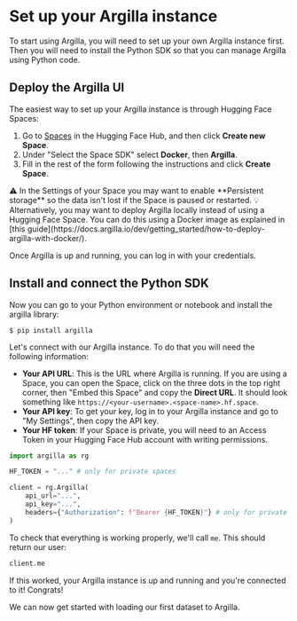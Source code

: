 # Set up your Argilla instance

To start using Argilla, you will need to set up your own Argilla instance first. Then you will need to install the Python SDK so that you can manage Argilla using Python code.

## Deploy the Argilla UI

The easiest way to set up your Argilla instance is through Hugging Face Spaces:

1. Go to [Spaces](https://huggingface.co/spaces) in the Hugging Face Hub, and then click **Create new Space**.
2. Under "Select the Space SDK" select **Docker**, then **Argilla**.
3. Fill in the rest of the form following the instructions and click **Create Space**.

<Tip>
⚠️ In the Settings of your Space you may want to enable **Persistent storage** so the data isn't lost if the Space is paused or restarted.
</Tip>

<Tip>
💡 Alternatively, you may want to deploy Argilla locally instead of using a Hugging Face Space. You can do this using a Docker image as explained in [this guide](https://docs.argilla.io/dev/getting_started/how-to-deploy-argilla-with-docker/).
</Tip>

Once Argilla is up and running, you can log in with your credentials.

## Install and connect the Python SDK

Now you can go to your Python environment or notebook and install the argilla library:

`$ pip install argilla`

Let's connect with our Argilla instance. To do that you will need the following information:

- **Your API URL**: This is the URL where Argilla is running. If you are using a Space, you can open the Space, click on the three dots in the top right corner, then "Embed this Space" and copy the **Direct URL**. It should look something like `https://<your-username>.<space-name>.hf.space`.
- **Your API key**: To get your key, log in to your Argilla instance and go to "My Settings", then copy the API key.
- **Your HF token**: If your Space is private, you will need to an Access Token in your Hugging Face Hub account with writing permissions.

```python
import argilla as rg

HF_TOKEN = "..." # only for private spaces

client = rg.Argilla(
    api_url="...",
    api_key="...",
    headers={"Authorization": f"Bearer {HF_TOKEN}"} # only for private spaces
)
```

To check that everything is working properly, we'll call `me`. This should return our user:

```python
client.me
```

If this worked, your Argilla instance is up and running and you're connected to it! Congrats!

We can now get started with loading our first dataset to Argilla.
